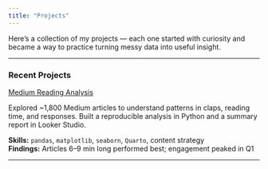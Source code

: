 ```yaml
---
title: "Projects"
---
```


Here’s a collection of my projects — each one started with curiosity and became a way to practice turning messy data into useful insight.

---

### Recent Projects

<div class="highlight-list">
  <div><a class="scribble-link" href="../projects/medium-analysis.html">Medium Reading Analysis</a></div>
</div>

Explored ~1,800 Medium articles to understand patterns in claps, reading time, and responses. Built a reproducible analysis in Python and a summary report in Looker Studio.  

**Skills:** `pandas`, `matplotlib`, `seaborn`, `Quarto`, content strategy  
**Findings:** Articles 6–9 min long performed best; engagement peaked in Q1

---